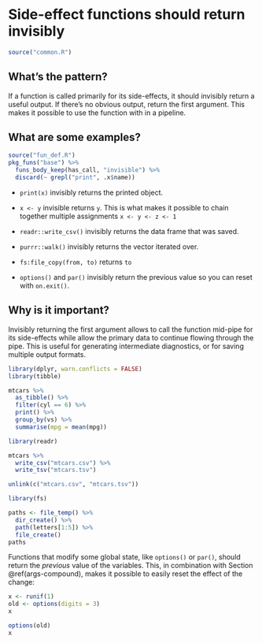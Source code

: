 # Side-effect functions should return invisibly {#out-invisible}

```r
source("common.R")
```

## What's the pattern?

If a function is called primarily for its side-effects, it should invisibly return a useful output.
If there's no obvious output, return the first argument.
This makes it possible to use the function with in a pipeline.

## What are some examples?

```r
source("fun_def.R")
pkg_funs("base") %>% 
  funs_body_keep(has_call, "invisible") %>% 
  discard(~ grepl("print", .x$name))
```

-   `print(x)` invisibly returns the printed object.

-   `x <- y` invisible returns `y`.
    This is what makes it possible to chain together multiple assignments `x <- y <- z <- 1`

-   `readr::write_csv()` invisibly returns the data frame that was saved.

-   `purrr::walk()` invisibly returns the vector iterated over.

-   `fs:file_copy(from, to)` returns `to`

-   `options()` and `par()` invisibly return the previous value so you can reset with `on.exit()`.

## Why is it important?

Invisibly returning the first argument allows to call the function mid-pipe for its side-effects while allow the primary data to continue flowing through the pipe.
This is useful for generating intermediate diagnostics, or for saving multiple output formats.

```r
library(dplyr, warn.conflicts = FALSE)
library(tibble)

mtcars %>%
  as_tibble() %>% 
  filter(cyl == 6) %>% 
  print() %>% 
  group_by(vs) %>% 
  summarise(mpg = mean(mpg))
```

```r
library(readr)

mtcars %>% 
  write_csv("mtcars.csv") %>% 
  write_tsv("mtcars.tsv")

unlink(c("mtcars.csv", "mtcars.tsv"))
```

```r
library(fs)

paths <- file_temp() %>%
  dir_create() %>%
  path(letters[1:5]) %>%
  file_create()
paths
```

Functions that modify some global state, like `options()` or `par()`, should return the *previous* value of the variables.
This, in combination with Section \@ref(args-compound), makes it possible to easily reset the effect of the change:

```r
x <- runif(1)
old <- options(digits = 3)
x

options(old)
x
```
